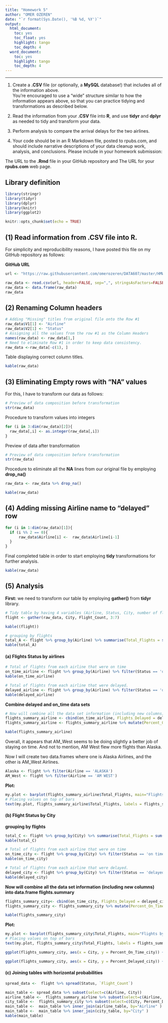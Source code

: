 ```yaml
---
title: "Homework 5"
author: "OMER OZEREN"
date: "`r format(Sys.Date(), '%B %d, %Y')`"
output:
  html_document:
    toc: yes
    toc_float: yes
    highlight: tango
    toc_depth: 4
  word_document:
    toc: yes
    highlight: tango
    toc_depth: 4
---
```

---

(1) Create a **.CSV** file (or optionally, a **MySQL** database!) that includes all of the information above.  
You're encouraged to use a "wide" structure similar to how the information appears above, so
that you can practice tidying and transformations as described below.

(2) Read the information from your **.CSV** file into **R**, and use **tidyr** and **dplyr** as needed to tidy 
and transform your data.

(3) Perform analysis to compare the arrival delays for the two airlines.

(4) Your code should be in an R Markdown file, posted to rpubs.com, and should include narrative 
descriptions of your data cleanup work, analysis, and conclusions. Please include in your 
homework submission:

The URL to the **.Rmd** file in your GitHub repository and The URL for your **rpubs.com** web page.



## Library definition

```r
library(stringr)
library(tidyr)
library(dplyr)
library(knitr)
library(ggplot2)
```

```r
knitr::opts_chunk$set(echo = TRUE)
```

## (1) Read information from **.CSV** file into R.

For simplicity and reproducibility reasons, I have posted this file on my GitHub repository as follows:

**GitHub URL**

```r
url <- "https://raw.githubusercontent.com/omerozeren/DATA607/master/HMW_5/airlines.csv"
```

```r
raw_data <- read.csv(url, header=FALSE, sep=",", stringsAsFactors=FALSE)
raw_data <- data.frame(raw_data)
raw_data
```

## (2) Renaming Column headers

```r
# Adding "Missing" titles from original file onto the Row #1
raw_data$V1[1] <- "Airline"
raw_data$V2[1] <- "Status"
# Assigning all the values from the row #1 as the Column Headers
names(raw_data) <- raw_data[1,]
# Need to eliminate Row #1 in order to keep data consistency.
raw_data <-raw_data[-c(1), ]
```

Table  displaying correct column titles.

```r
kable(raw_data)
```

## (3) Eliminating Empty rows with **"NA"** values 

For this, I have to transform our data as follows:

```r
# Preview of data composition before transformation
str(raw_data)
```

Procedure to transform values into integers

```r
for (i in 3:dim(raw_data)[2]){
  raw_data[,i] <- as.integer(raw_data[,i])
}
```

Preview of data after transformation

```r
# Preview of data composition before transformation
str(raw_data)
```

Procedure to eliminate all the **NA** lines from our original file by employing **drop_na()**

```r
raw_data <- raw_data %>% drop_na()
```

```r
kable(raw_data)
```

##  (4) Adding missing Airline name to "delayed" row

```r
for (i in 1:dim(raw_data)[1]){
  if (i %% 2 == 0){
      raw_data$Airline[i] <-  raw_data$Airline[i-1]
  }
}
```

Final completed table in order to start employing **tidy** transformations for further analysis.

```r
kable(raw_data)
```

## (5) Analysis


**First:** we need to transform our table by employing **gather()** from **tidyr** library.

```r
# Tidy table by having 4 variables (Airline, Status, City, number of flights)
flight <- gather(raw_data, City, Flight_Count, 3:7)
```

```r
kable((flight))
```

```r
# grouping by flights
total_A <- flight %>% group_by(Airline) %>% summarise(Total_Flights = sum(Flight_Count))
kable(total_A)
```

#### (a) Flights Status  by airlines


```r
# Total of flights from each airline that were on time
on_time_airline <- flight %>% group_by(Airline) %>% filter(Status == 'on time') %>% summarise(Flights_On_Time = sum(Flight_Count))
kable(on_time_airline)
```

```r
# Total of flights from each airline that were delayed.
delayed_airline <- flight %>% group_by(Airline) %>% filter(Status == 'delayed') %>% summarise(Flights_Delayed = sum(Flight_Count))
kable(delayed_airline)
```

**Combine delayed and on_time data sets**
```r
# Now will combine all the data set information (including new columns) into data.frame flights.summary
flights_summary_airline <- cbind(on_time_airline, Flights_Delayed = delayed_airline$Flights_Delayed, Total_Flights = total_A$Total_Flights)
flights_summary_airline <- flights_summary_airline %>% mutate(Percent_On_Time_airline = Flights_On_Time/Total_Flights, Percent_Delayed_airline = Flights_Delayed/Total_Flights)

kable(flights_summary_airline)
```

Overall, it appears that AM_West seems to be doing slightly a better job of staying on time. And not to mention, AM West flew more flights than Alaska.

Now I will create two  data.frames where one is Alaska Airlines, and the other is AM_West Airlines.

```r
Alaska <- flight %>% filter(Airline == 'ALASKA')
AM_West <- flight %>% filter(Airline == 'AM WEST')
```

**Plot:**
```r
my.plot <- barplot(flights_summary_airline$Total_Flights, main="Flights by Airline", xlab="Airline", names.arg=flights_summary_airline$Airline, axes=FALSE, ylim = c(0, max(flights_summary_airline$Total_Flights)+1000))
# Placing values on top of bars
text(my.plot, flights_summary_airline$Total_Flights, labels = flights_summary_airline$Total_Flights, pos = 3)
```

#### (b) Flight Status by City

**grouping by flights**
```r
total_C <- flight %>% group_by(City) %>% summarise(Total_Flights = sum(Flight_Count))
kable(total_C)
```

```r
# Total of flights from each airline that were on time
on_time_city <- flight %>% group_by(City) %>% filter(Status == 'on time') %>% summarise(Flights_On_Time = sum(Flight_Count))
kable(on_time_city)
```

```r
# Total of flights from each airline that were delayed.
delayed_city <- flight %>% group_by(City) %>% filter(Status == 'delayed') %>% summarise(Flights_Delayed = sum(Flight_Count))
kable(delayed_city)
```

**Now will combine all the data set information (including new columns) into data.frame flights.summary**

```r
flights_summary_city<- cbind(on_time_city, Flights_Delayed = delayed_city$Flights_Delayed, Total_Flights = total_C$Total_Flights)
flights_summary_city <- flights_summary_city %>% mutate(Percent_On_Time_city = Flights_On_Time/Total_Flights, Percent_Delayed_city = Flights_Delayed/Total_Flights)

kable(flights_summary_city)
```

**Plot:**
```r
my.plot <- barplot(flights_summary_city$Total_Flights, main="Flights by Airline", xlab="Airline", names.arg=flights_summary_city$City, axes=FALSE, ylim = c(0, max(flights_summary_city$Total_Flights)+1000))
# Placing values on top of bars
text(my.plot, flights_summary_city$Total_Flights, labels = flights_summary_city$Total_Flights, pos = 3)
```

```r
ggplot(flights_summary_city, aes(x = City, y = Percent_On_Time_city)) + geom_point(alpha = 0.5, size = 5, color = 'blue') +  labs(title ="cities on time ratio", x = "City", y = "Flights_On_Time_Percent")
```

```r
ggplot(flights_summary_city, aes(x = City, y = Percent_Delayed_city)) + geom_point(alpha = 0.5, size = 5, color = 'blue') +  labs(title ="cities delayed ratio", x = "City", y = "Percent_Delayed")
```

#### (c) Joining tables with horizontal probabilities

```r
spread_data <-  flight %>% spread(Status, `Flight_Count`)
```

```r
main_table <- spread_data %>% subset(select=c(Airline, City))
airline_table <-  flights_summary_airline %>% subset(select=c(Airline,  Percent_Delayed_airline,Percent_On_Time_airline))
city_table <-  flights_summary_city %>% subset(select=c(City, Percent_Delayed_city,Percent_On_Time_city))
main_table <-  main_table %>% inner_join(airline_table, by="Airline" )
main_table <-  main_table %>% inner_join(city_table, by="City" )
kable(main_table)
```


